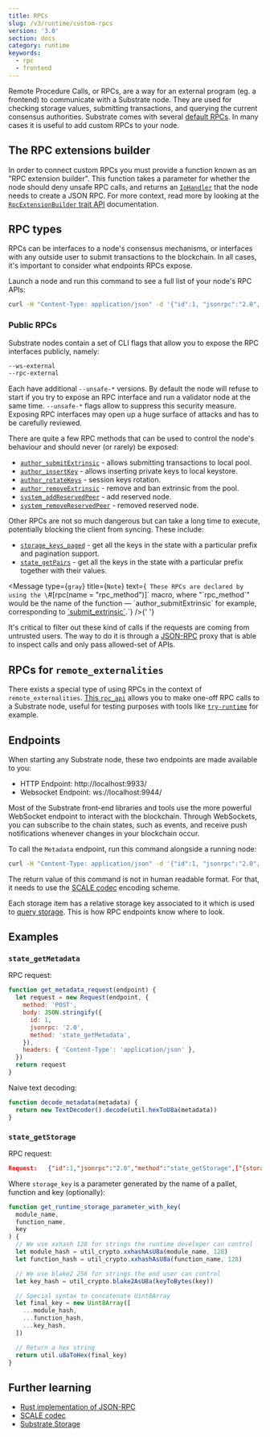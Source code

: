 ```yaml
---
title: RPCs
slug: /v3/runtime/custom-rpcs
version: '3.0'
section: docs
category: runtime
keywords:
  - rpc
  - frontend
---
```


Remote Procedure Calls, or RPCs, are a way for an external program
(eg. a frontend) to communicate with a Substrate node. They are used
for checking storage values, submitting transactions, and querying the
current consensus authorities. Substrate comes with several [default RPCs](https://polkadot.js.org/docs/substrate/rpc/).
In many cases it is useful to add custom RPCs to your node.

## The RPC extensions builder

In order to connect custom RPCs you must provide a function known as an "RPC extension builder".
This function takes a parameter for whether the node should deny unsafe RPC calls, and returns
an [`IoHandler`](https://paritytech.github.io/substrate/master/node_rpc/type.IoHandler.html) that the node needs to create a
JSON RPC. For more context, read more by looking at the
[`RpcExtensionBuilder` trait API](https://paritytech.github.io/substrate/master/sc_service/trait.RpcExtensionBuilder.html)
documentation.

## RPC types

RPCs can be interfaces to a node's consensus mechanisms, or interfaces with any outside user to
submit transactions to the blockchain. In all cases, it's important to consider what endpoints
RPCs expose.

Launch a node and run this command to see a full list of your node's RPC APIs:

```bash
curl -H "Content-Type: application/json" -d '{"id":1, "jsonrpc":"2.0", "method": "rpc_methods"}' http://localhost:9933/
```

### Public RPCs

Substrate nodes contain a set of CLI flags that allow you to expose the RPC interfaces publicly, namely:

```bash
--ws-external
--rpc-external
```

Each have additional `--unsafe-*` versions. By default the node will refuse to start if you try to expose
an RPC interface and run a validator node at the same time. `--unsafe-*` flags allow to suppress this security measure.
Exposing RPC interfaces may open up a huge surface of attacks and has to be carefully reviewed.

There are quite a few RPC methods that can be used to control the node's behaviour and should never (or rarely) be exposed:

- [`author_submitExtrinsic`](https://paritytech.github.io/substrate/master/sc_rpc/author/trait.AuthorApi.html#tymethod.submit_extrinsic) - allows submitting transactions to local pool.
- [`author_insertKey`](https://paritytech.github.io/substrate/master/sc_rpc_api/author/trait.AuthorApi.html#tymethod.insert_key) - allows inserting private keys to local keystore.
- [`author_rotateKeys`](https://paritytech.github.io/substrate/master/sc_rpc_api/author/trait.AuthorApi.html#tymethod.rotate_keys) - session keys rotation.
- [`author_removeExtrinsic`](https://paritytech.github.io/substrate/master/sc_rpc_api/author/trait.AuthorApi.html#tymethod.remove_extrinsic) - remove and ban extrinsic from the pool.
- [`system_addReservedPeer`](https://paritytech.github.io/substrate/master/sc_rpc_api/system/trait.SystemApi.html#tymethod.system_add_reserved_peer) - add reserved node.
- [`system_removeReservedPeer`](https://paritytech.github.io/substrate/master/sc_rpc_api/system/trait.SystemApi.html#tymethod.system_remove_reserved_peer) - removed reserved node.

Other RPCs are not so much dangerous but can take a long time to execute, potentially blocking the client from syncing. These include:

- [`storage_keys_paged`](https://paritytech.github.io/substrate/master/sc_rpc_api/state/trait.StateApi.html#tymethod.storage_keys_paged) - get all the keys in the state with a particular prefix and pagination support.
- [`state_getPairs`](https://paritytech.github.io/substrate/master/sc_rpc_api/state/trait.StateApi.html#tymethod.storage_pairs) - get all the keys in the state with a particular prefix together with their values.

<Message
  type={`gray`}
  title={`Note`}
  text={`
These RPCs are declared by using the \`#[rpc(name = "rpc_method")]\` macro, where "\`rpc_method\`" would be the name of the function &mdash; \`author_submitExtrinsic\` for example, 
corresponding to [\`submit_extrinsic\`](https://paritytech.github.io/substrate/master/sc_rpc/author/trait.AuthorApi.html#tymethod.submit_extrinsic).`}
/>{' '}

It's critical to filter out these kind of calls if the requests are coming from untrusted users.
The way to do it is through a [JSON-RPC](/v3/getting-started/glossary#json-rpc) proxy that is
able to inspect calls and only pass allowed-set of APIs.

## RPCs for `remote_externalities`

There exists a special type of using RPCs in the context of `remote_externalities`.
[This `rpc_api`](https://paritytech.github.io/substrate/master/remote_externalities/rpc_api/index.html) allows you to make
one-off RPC calls to a Substrate node, useful for testing purposes with tools like
[`try-runtime`](/v3/tools/try-runtime) for example.

## Endpoints

When starting any Substrate node, these two endpoints are made available to you:

- HTTP Endpoint: http://localhost:9933/
- Websocket Endpoint: ws://localhost:9944/

Most of the Substrate front-end libraries and tools use the more powerful WebSocket endpoint to
interact with the blockchain. Through WebSockets, you can subscribe to the chain states, such as
events, and receive push notifications whenever changes in your blockchain occur.

To call the `Metadata` endpoint, run this command alongside a running node:

```bash
curl -H "Content-Type: application/json" -d '{"id":1, "jsonrpc":"2.0", "method": "state_getMetadata"}' http://localhost:9933/
```

The return value of this command is not in human readable format. For that, it needs to use the
[SCALE codec](/v3/advanced/scale-codec) encoding scheme.

Each storage item has a relative storage key associated to it which is used to
[query storage](/v3/advanced/storage#querying-storage). This is how RPC endpoints know where to look.

## Examples

### `state_getMetadata`

RPC request:

```javascript
function get_metadata_request(endpoint) {
  let request = new Request(endpoint, {
    method: 'POST',
    body: JSON.stringify({
      id: 1,
      jsonrpc: '2.0',
      method: 'state_getMetadata',
    }),
    headers: { 'Content-Type': 'application/json' },
  })
  return request
}
```

Naive text decoding:

```javascript
function decode_metadata(metadata) {
  return new TextDecoder().decode(util.hexToU8a(metadata))
}
```

### `state_getStorage`

RPC request:

```json
Request:   {"id":1,"jsonrpc":"2.0","method":"state_getStorage",["{storage_key}"]}
```

Where `storage_key` is a parameter generated by the name of a pallet, function and key (optionally):

```javascript
function get_runtime_storage_parameter_with_key(
  module_name,
  function_name,
  key
) {
  // We use xxhash 128 for strings the runtime developer can control
  let module_hash = util_crypto.xxhashAsU8a(module_name, 128)
  let function_hash = util_crypto.xxhashAsU8a(function_name, 128)

  // We use blake2 256 for strings the end user can control
  let key_hash = util_crypto.blake2AsU8a(keyToBytes(key))

  // Special syntax to concatenate Uint8Array
  let final_key = new Uint8Array([
    ...module_hash,
    ...function_hash,
    ...key_hash,
  ])

  // Return a hex string
  return util.u8aToHex(final_key)
}
```

## Further learning

- [Rust implementation of JSON-RPC](https://github.com/paritytech/jsonrpc)
- [SCALE codec](/v3/advanced/scale-codec)
- [Substrate Storage](/v3/advanced/storage)
